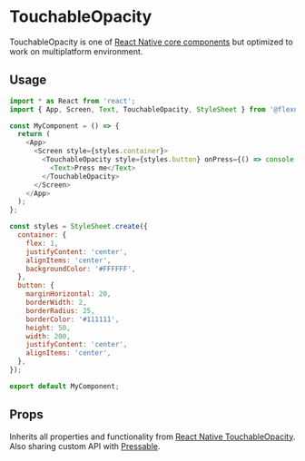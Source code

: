 
# TouchableOpacity

TouchableOpacity is one of [React Native core components](https://reactnative.dev/docs/touchableopacity) but optimized to work on multiplatform environment. 

## Usage
```javascript
import * as React from 'react';
import { App, Screen, Text, TouchableOpacity, StyleSheet } from '@flexn/sdk';

const MyComponent = () => {
  return (
    <App>
      <Screen style={styles.container}>
        <TouchableOpacity style={styles.button} onPress={() => console.log('Pressed')}>
          <Text>Press me</Text>
        </TouchableOpacity>
      </Screen>
    </App>
  );
};

const styles = StyleSheet.create({
  container: {
    flex: 1,
    justifyContent: 'center',
    alignItems: 'center',
    backgroundColor: '#FFFFFF',
  },
  button: {
    marginHorizontal: 20,
    borderWidth: 2,
    borderRadius: 25,
    borderColor: '#111111',
    height: 50,
    width: 200,
    justifyContent: 'center',
    alignItems: 'center',
  },
});

export default MyComponent;
```

## Props

Inherits all properties and functionality from [React Native TouchableOpacity](https://reactnative.dev/docs/touchableopacity). Also sharing custom API with [Pressable](pressable.mdx). 